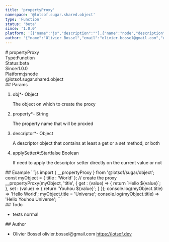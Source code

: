 ```yaml
---
title: 'propertyProxy'
namespace: '@lotsof.sugar.shared.object'
type: 'Function'
status: 'beta'
since: '1.0.0'
platform: '[{"name":"js","description":""},{"name":"node","description":""}]'
author: '{"name":"Olivier Bossel","email":"olivier.bossel@gmail.com","url":"https://lotsof.dev"}'
---
```

<div class="docmap-mdx">
# propertyProxy
<div class="_metas">
<div class="_type"><span class="_type-label">Type:</span><span class="_type-value">Function</span></div>
<div class="_status"><span class="_status-label">Status:</span><span class="_status-value -beta">beta</span></div>
<div class="_since"><span class="_since-label">Since:</span><span class="_since-value">1.0.0</span></div>
<div class="_platform"><span class="_platform-label">Platform:</span><span class="_platform-value -js">js</span><span class="_platform-value -node">node</span></div>
</div>
<div class="_namespace">@lotsof.sugar.shared.object</div>
<div class="_params">
## Params
<ol class="_list">
<li class="_item">
<span class="_name">obj<span class="_required">*</span></span><span class="_default">-</span> <span class="_type">Object</span>
<p class="_description">The object on which to create the proxy</p>
</li>
<li class="_item">
<span class="_name">property<span class="_required">*</span></span><span class="_default">-</span> <span class="_type">String</span>
<p class="_description">The property name that will be proxied</p>
</li>
<li class="_item">
<span class="_name">descriptor<span class="_required">*</span></span><span class="_default">-</span> <span class="_type">Object</span>
<p class="_description">A descriptor object that contains at least a get or a set method&comma; or both</p>
</li>
<li class="_item">
<span class="_name">applySetterAtStart</span><span class="_default">false</span> <span class="_type">Boolean</span>
<p class="_description">If need to apply the descriptor setter directly on the current value or not</p>
</li>
</ol>
</div>
<div class="_examples">
## Example
```js
import { __propertyProxy } from '@lotsof/sugar/object';
const myObject = {
		title : 'World'
};
// create the proxy
__propertyProxy(myObject, 'title', {
		get : (value) => {
			return `Hello ${value}`;
		},
		set : (value) => {
			return `Youhou ${value}`;
		}
});
console.log(myObject.title) => 'Hello World';
myObject.title = 'Universe';
console.log(myObject.title) => 'Hello Youhou Universe';
```
</div>
<div class="_todo">
## Todo
<ul class="_list">
<li class="_item">
<span class="_description">tests</span>
<span class="_priority -normal">normal</span>
</li>
</ul>
</div>
<div class="_author">
## Author
<ul class="_list">
<li class="_item">
<span class="_name">Olivier Bossel</span>
<span class="_email">olivier.bossel@gmail.com</span>
<a href="https://lotsof.dev" target="_blank" class="_url">https://lotsof.dev</a>
</li>
</ul>
</div>
</div>